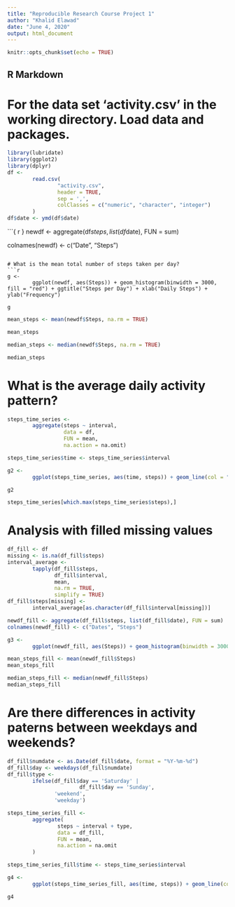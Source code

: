 ```yaml
---
title: "Reproducible Research Course Project 1"
author: "Khalid Elawad"
date: "June 4, 2020"
output: html_document
---
```


```r
knitr::opts_chunk$set(echo = TRUE)
```

## R Markdown

# For the data set 'activity.csv' in the working directory. Load data and packages.

```r
library(lubridate)
library(ggplot2)
library(dplyr)
df <-
        read.csv(
                "activity.csv",
                header = TRUE,
                sep = ',',
                colClasses = c("numeric", "character", "integer")
        )
df$date <- ymd(df$date)
```
```{
r
}
newdf <- aggregate(df$steps, list(df$date), FUN = sum)

colnames(newdf) <- c("Date", "Steps")
```

# What is the mean total number of steps taken per day?
```r
g <-
        ggplot(newdf, aes(Steps)) + geom_histogram(binwidth = 3000, fill = "red") + ggtitle("Steps per Day") + xlab("Daily Steps") + ylab("Frequency")

g
```
```r
mean_steps <- mean(newdf$Steps, na.rm = TRUE)

mean_steps

median_steps <- median(newdf$Steps, na.rm = TRUE)

median_steps
```

# What is the average daily activity pattern?
```r
steps_time_series <-
        aggregate(steps ~ interval,
                  data = df,
                  FUN = mean,
                  na.action = na.omit)

steps_time_series$time <- steps_time_series$interval

g2 <-
        ggplot(steps_time_series, aes(time, steps)) + geom_line(col = "red") + ggtitle("Average steps per time interval") + xlab("Time") + ylab("Average Steps")

g2
```

```r
steps_time_series[which.max(steps_time_series$steps),]

```
# Analysis with filled missing values
```r
df_fill <- df
missing <- is.na(df_fill$steps)
interval_average <-
        tapply(df_fill$steps,
               df_fill$interval,
               mean,
               na.rm = TRUE,
               simplify = TRUE)
df_fill$steps[missing] <-
        interval_average[as.character(df_fill$interval[missing])]
```

```r
newdf_fill <- aggregate(df_fill$steps, list(df_fill$date), FUN = sum)
colnames(newdf_fill) <- c("Dates", "Steps")

g3 <-
        ggplot(newdf_fill, aes(Steps)) + geom_histogram(binwidth = 3000, fill = "blue") + ggtitle("Steps per Day (filled missing values") + xlab("Daily Steps") + ylab("Frequency")

mean_steps_fill <- mean(newdf_fill$Steps)
mean_steps_fill

median_steps_fill <- median(newdf_fill$Steps)
median_steps_fill
```
# Are there differences in activity paterns between weekdays and weekends?
```r
df_fill$numdate <- as.Date(df_fill$date, format = "%Y-%m-%d")
df_fill$day <- weekdays(df_fill$numdate)
df_fill$type <-
        ifelse(df_fill$day == 'Saturday' |
                       df_fill$day == 'Sunday',
               'weekend',
               'weekday')

steps_time_series_fill <-
        aggregate(
                steps ~ interval + type,
                data = df_fill,
                FUN = mean,
                na.action = na.omit
        )

steps_time_series_fill$time <- steps_time_series$interval

g4 <-
        ggplot(steps_time_series_fill, aes(time, steps)) + geom_line(col = "blue") + ggtitle("Steps per time interval: weekends/weekdays") + xlab("Time") + ylab("Steps") + facet_grid(type ~ .)

g4
```


